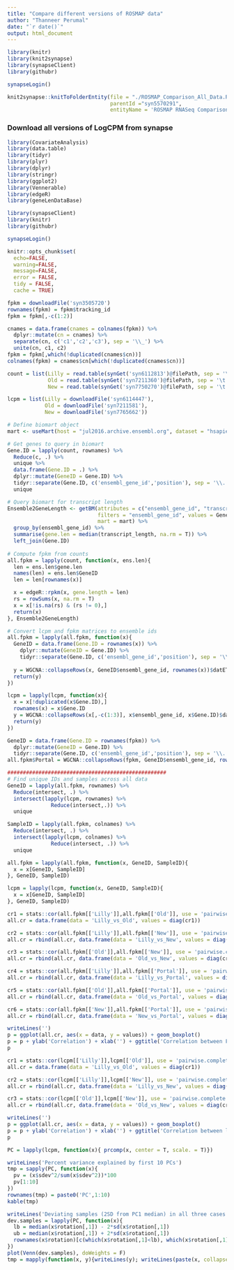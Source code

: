 ```yaml
---
title: "Compare different versions of ROSMAP data"
author: "Thanneer Perumal"
date: "`r date()`"
output: html_document
---
```

```r
library(knitr)
library(knit2synapse)
library(synapseClient)
library(githubr)

synapseLogin()

knit2synapse::knitToFolderEntity(file = "./ROSMAP_Comparison_All_Data.Rmd",
                                 parentId ="syn5570291",
                                 entityName = 'ROSMAP RNASeq Comparisons')
```

### Download all versions of LogCPM from synapse
```r
library(CovariateAnalysis)
library(data.table)
library(tidyr)
library(plyr)
library(dplyr)
library(stringr)
library(ggplot2)
library(Vennerable)
library(edgeR)
library(geneLenDataBase)

library(synapseClient)
library(knitr)
library(githubr)

synapseLogin()

knitr::opts_chunk$set(
  echo=FALSE,
  warning=FALSE,
  message=FALSE,
  error = FALSE,
  tidy = FALSE,
  cache = TRUE)
```

```r
fpkm = downloadFile('syn3505720')
rownames(fpkm) = fpkm$tracking_id
fpkm = fpkm[,-c(1:2)]

cnames = data.frame(cnames = colnames(fpkm)) %>%
  dplyr::mutate(cn = cnames) %>%
  separate(cn, c('c1','c2','c3'), sep = '\\_') %>%
  unite(cn, c1, c2)
fpkm = fpkm[,which(!duplicated(cnames$cn))]
colnames(fpkm) = cnames$cn[which(!duplicated(cnames$cn))]

count = list(Lilly = read.table(synGet('syn6112813')@filePath, sep = '\t', quote = '', check.names = F),
             Old = read.table(synGet('syn7211360')@filePath, sep = '\t', quote = '', check.names = F),
             New = read.table(synGet('syn7750270')@filePath, sep = '\t', quote = '', check.names = F))

lcpm = list(Lilly = downloadFile('syn6114447'),
            Old = downloadFile('syn7211581'),
            New = downloadFile('syn7765662'))
```

```r
# Define biomart object
mart <- useMart(host = "jul2016.archive.ensembl.org", dataset = "hsapiens_gene_ensembl", biomart = "ENSEMBL_MART_ENSEMBL")

# Get genes to query in biomart
Gene.ID = lapply(count, rownames) %>%
  Reduce(c, .) %>%
  unique %>% 
  data.frame(Gene.ID = .) %>%
  dplyr::mutate(GeneID = Gene.ID) %>%
  tidyr::separate(Gene.ID, c('ensembl_gene_id','position'), sep = '\\.') %>% 
  unique

# Query biomart for transcript length
Ensemble2GeneLength <- getBM(attributes = c("ensembl_gene_id", "transcript_length"),
                             filters = "ensembl_gene_id", values = Gene.ID$ensembl_gene_id,
                             mart = mart) %>%
  group_by(ensembl_gene_id) %>%
  summarise(gene.len = median(transcript_length, na.rm = T)) %>%
  left_join(Gene.ID)
  
# Compute fpkm from counts
all.fpkm = lapply(count, function(x, ens.len){
  len = ens.len$gene.len
  names(len) = ens.len$GeneID
  len = len[rownames(x)]

  x = edgeR::rpkm(x, gene.length = len)
  rs = rowSums(x, na.rm = T) 
  x = x[!is.na(rs) & (rs != 0),]
  return(x)
}, Ensemble2GeneLength)

# Convert lcpm and fpkm matrices to ensemble ids
all.fpkm = lapply(all.fpkm, function(x){
  GeneID = data.frame(Gene.ID = rownames(x)) %>%
    dplyr::mutate(GeneID = Gene.ID) %>%
    tidyr::separate(Gene.ID, c('ensembl_gene_id','position'), sep = '\\.')
  
  y = WGCNA::collapseRows(x, GeneID$ensembl_gene_id, rownames(x))$datETcollapsed
  return(y)
})

lcpm = lapply(lcpm, function(x){
  x = x[!duplicated(x$Gene.ID),]
  rownames(x) = x$Gene.ID
  y = WGCNA::collapseRows(x[,-c(1:3)], x$ensembl_gene_id, x$Gene.ID)$datETcollapsed
  return(y)
})

GeneID = data.frame(Gene.ID = rownames(fpkm)) %>%
  dplyr::mutate(GeneID = Gene.ID) %>%
  tidyr::separate(Gene.ID, c('ensembl_gene_id','position'), sep = '\\.')
all.fpkm$Portal = WGCNA::collapseRows(fpkm, GeneID$ensembl_gene_id, rownames(fpkm))$datETcollapsed

###################################################
# Find unique IDs and samples across all data
GeneID = lapply(all.fpkm, rownames) %>%
  Reduce(intersect, .) %>%
  intersect(lapply(lcpm, rownames) %>%
              Reduce(intersect,.)) %>%
  unique

SampleID = lapply(all.fpkm, colnames) %>%
  Reduce(intersect, .) %>%
  intersect(lapply(lcpm, colnames) %>%
              Reduce(intersect, .)) %>%
  unique

all.fpkm = lapply(all.fpkm, function(x, GeneID, SampleID){
  x = x[GeneID, SampleID]
}, GeneID, SampleID)

lcpm = lapply(lcpm, function(x, GeneID, SampleID){
  x = x[GeneID, SampleID]
}, GeneID, SampleID)
```

```r
cr1 = stats::cor(all.fpkm[['Lilly']],all.fpkm[['Old']], use = 'pairwise.complete.obs') 
all.cr = data.frame(data = 'Lilly_vs_Old', values = diag(cr1))

cr2 = stats::cor(all.fpkm[['Lilly']],all.fpkm[['New']], use = 'pairwise.complete.obs') 
all.cr = rbind(all.cr, data.frame(data = 'Lilly_vs_New', values = diag(cr2)))

cr3 = stats::cor(all.fpkm[['Old']],all.fpkm[['New']], use = 'pairwise.complete.obs') 
all.cr = rbind(all.cr, data.frame(data = 'Old_vs_New', values = diag(cr3)))

cr4 = stats::cor(all.fpkm[['Lilly']],all.fpkm[['Portal']], use = 'pairwise.complete.obs') 
all.cr = rbind(all.cr, data.frame(data = 'Lilly_vs_Portal', values = diag(cr4)))

cr5 = stats::cor(all.fpkm[['Old']],all.fpkm[['Portal']], use = 'pairwise.complete.obs') 
all.cr = rbind(all.cr, data.frame(data = 'Old_vs_Portal', values = diag(cr5)))

cr6 = stats::cor(all.fpkm[['New']],all.fpkm[['Portal']], use = 'pairwise.complete.obs') 
all.cr = rbind(all.cr, data.frame(data = 'New_vs_Portal', values = diag(cr6)))

writeLines('')
p = ggplot(all.cr, aes(x = data, y = values)) + geom_boxplot()
p = p + ylab('Correlation') + xlab('') + ggtitle('Correlation between FPKM values')
p
```

```r
cr1 = stats::cor(lcpm[['Lilly']],lcpm[['Old']], use = 'pairwise.complete.obs') 
all.cr = data.frame(data = 'Lilly_vs_Old', values = diag(cr1))

cr2 = stats::cor(lcpm[['Lilly']],lcpm[['New']], use = 'pairwise.complete.obs') 
all.cr = rbind(all.cr, data.frame(data = 'Lilly_vs_New', values = diag(cr2)))

cr3 = stats::cor(lcpm[['Old']],lcpm[['New']], use = 'pairwise.complete.obs') 
all.cr = rbind(all.cr, data.frame(data = 'Old_vs_New', values = diag(cr3)))

writeLines('')
p = ggplot(all.cr, aes(x = data, y = values)) + geom_boxplot()
p = p + ylab('Correlation') + xlab('') + ggtitle('Correlation between lcpm values')
p
```

```r
PC = lapply(lcpm, function(x){ prcomp(x, center = T, scale. = T)})

writeLines('Percent variance explained by first 10 PCs')
tmp = sapply(PC, function(x){
  pv = (x$sdev^2/sum(x$sdev^2))*100
  pv[1:10]
}) 
rownames(tmp) = paste0('PC',1:10)
kable(tmp)

writeLines('Deviating samples (2SD from PC1 median) in all three cases')
dev.samples = lapply(PC, function(x){ 
  lb = median(x$rotation[,1]) - 2*sd(x$rotation[,1]) 
  ub = median(x$rotation[,1]) + 2*sd(x$rotation[,1]) 
  rownames(x$rotation)[c(which(x$rotation[,1]<lb), which(x$rotation[,1] > ub))]
})
plot(Venn(dev.samples), doWeights = F)
tmp = mapply(function(x, y){writeLines(y); writeLines(paste(x, collapse = ','))}, dev.samples, names(dev.samples))
```